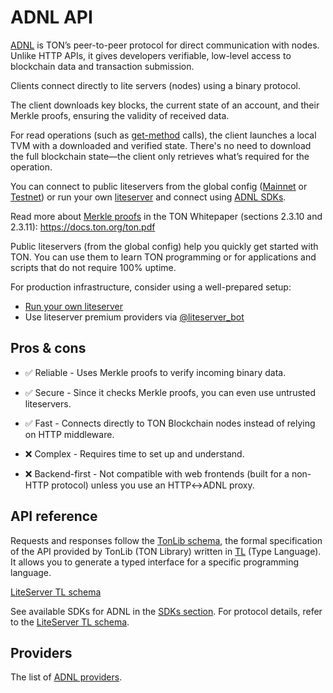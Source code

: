
# ADNL API

[ADNL]((/v3/documentation/network/protocols/adnl/overview)) is TON’s peer-to-peer protocol for direct communication with nodes. Unlike HTTP APIs, it gives developers verifiable, low-level access to blockchain data and transaction submission.

Clients connect directly to lite servers (nodes) using a binary protocol.

The client downloads key blocks, the current state of an account, and their Merkle proofs, ensuring the validity of received data.

For read operations (such as [get-method](/v3/guidelines/smart-contracts/get-methods) calls), the client launches a local TVM with a downloaded and verified state. There's no need to download the full blockchain state—the client only retrieves what’s required for the operation.

You can connect to public liteservers from the global config ([Mainnet](https://ton.org/global-config.json) or [Testnet](https://ton.org/testnet-global.config.json)) or run your own [liteserver](/v3/guidelines/nodes/running-nodes/liteserver-node) and connect using [ADNL SDKs](/v3/guidelines/dapps/apis-sdks/sdk#overview).

Read more about [Merkle proofs](/v3/documentation/data-formats/tlb/proofs) in the TON Whitepaper (sections 2.3.10 and 2.3.11): https://docs.ton.org/ton.pdf

Public liteservers (from the global config) help you quickly get started with TON. You can use them to learn TON programming or for applications and scripts that do not require 100% uptime.

For production infrastructure, consider using a well-prepared setup:
- [Run your own liteserver](/v3/guidelines/nodes/running-nodes/liteserver-node)
- Use liteserver premium providers via [@liteserver_bot](https://t.me/liteserver_bot)

## Pros & cons

- ✅ Reliable - Uses Merkle proofs to verify incoming binary data.
- ✅ Secure - Since it checks Merkle proofs, you can even use untrusted liteservers.  
- ✅ Fast - Connects directly to TON Blockchain nodes instead of relying on HTTP middleware. 

- ❌ Complex - Requires time to set up and understand. 
- ❌ Backend-first - Not compatible with web frontends (built for a non-HTTP protocol) unless you use an HTTP↔ADNL proxy.

## API reference

Requests and responses follow the [TonLib schema](https://github.com/ton-blockchain/ton/blob/master/tl/generate/scheme/tonlib_api.tl), the formal specification of the API provided by TonLib (TON Library) written in [TL](/v3/documentation/data-formats/tl) (Type Language). It allows you to generate a typed interface for a specific programming language.

[LiteServer TL schema](https://github.com/ton-blockchain/ton/blob/master/tl/generate/scheme/lite_api.tl)

See available SDKs for ADNL in the [SDKs section](/v3/guidelines/dapps/apis-sdks/sdk#overview). For protocol details, refer to the [LiteServer TL schema](https://github.com/ton-blockchain/ton/blob/master/tl/generate/scheme/lite_api.tl).

## Providers

The list of [ADNL providers](/v3/guidelines/dapps/apis-sdks/api-types#providers-2).

<Feedback />
